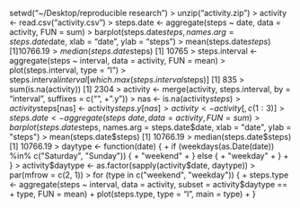 setwd("~/Desktop/reproducible research")
> unzip("activity.zip")
> activity <- read.csv("activity.csv")
> steps.date <- aggregate(steps ~ date, data = activity, FUN = sum)
> barplot(steps.date$steps, names.arg = steps.date$date, xlab = "date", ylab = "steps")
> mean(steps.date$steps)
[1] 10766.19
> median(steps.date$steps)
[1] 10765
> steps.interval <- aggregate(steps ~ interval, data = activity, FUN = mean)
> plot(steps.interval, type = "l")
> steps.interval$interval[which.max(steps.interval$steps)]
[1] 835
> sum(is.na(activity))
[1] 2304
> activity <- merge(activity, steps.interval, by = "interval", suffixes = c("", 
+                                                                           ".y"))
> nas <- is.na(activity$steps)
> activity$steps[nas] <- activity$steps.y[nas]
> activity <- activity[, c(1:3)]
> steps.date <- aggregate(steps ~ date, data = activity, FUN = sum)
> barplot(steps.date$steps, names.arg = steps.date$date, xlab = "date", ylab = "steps")
> mean(steps.date$steps)
[1] 10766.19
> median(steps.date$steps)
[1] 10766.19
> daytype <- function(date) {
+     if (weekdays(as.Date(date)) %in% c("Saturday", "Sunday")) {
+         "weekend"
+     } else {
+         "weekday"
+     }
+ }
> activity$daytype <- as.factor(sapply(activity$date, daytype))
> par(mfrow = c(2, 1))
> for (type in c("weekend", "weekday")) {
+     steps.type <- aggregate(steps ~ interval, data = activity, subset = activity$daytype == 
+                                 type, FUN = mean)
+     plot(steps.type, type = "l", main = type)
+ }